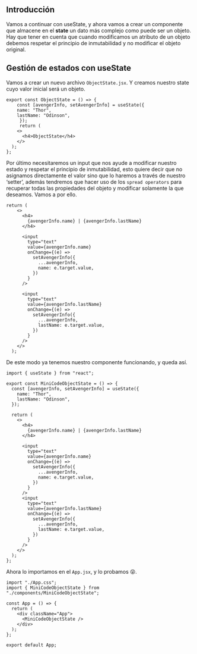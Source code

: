 **Introducción**
---

Vamos a continuar con useState, y ahora vamos a crear un componente que almacene en el **state** un dato más complejo como puede ser un objeto. Hay que tener en cuenta que cuando modificamos un atributo de un objeto debemos respetar el principio de inmutabilidad y no modificar el objeto original. 

**Gestión de estados con useState**
---

Vamos a crear un nuevo archivo `ObjectState.jsx`. Y creamos nuestro state cuyo valor inicial será un objeto.

```tsx
export const ObjectState = () => {
	const [avengerInfo, setAvengerInfo] = useState({
    name: "Thor",
    lastName: "Odinson",
	 });
	 return (
    <>
      <h4>ObjectState</h4>
    </>
  );
};
```

Por último necesitaremos un input que nos ayude a modificar nuestro estado y respetar el principio de inmutabilidad, esto quiere decir que no asignamos directamente el valor sino que lo haremos a través de nuestro ‘setter’, además tendremos que hacer uso de los `spread operators` para recuperar todas las propiedades del objeto y modificar solamente la que deseamos. Vamos a por ello.

```tsx
return (
    <>
      <h4>
        {avengerInfo.name} | {avengerInfo.lastName}
      </h4>

      <input
        type="text"
        value={avengerInfo.name}
        onChange={(e) =>
          setAvengerInfo({
            ...avengerInfo,
            name: e.target.value,
          })
        }
      />

      <input
        type="text"
        value={avengerInfo.lastName}
        onChange={(e) =>
          setAvengerInfo({
            ...avengerInfo,
            lastName: e.target.value,
          })
        }
      />
    </>
  );
```

De este modo ya tenemos nuestro componente funcionando, y queda así.

```tsx
import { useState } from "react";

export const MiniCodeObjectState = () => {
  const [avengerInfo, setAvengerInfo] = useState({
    name: "Thor",
    lastName: "Odinson",
  });

  return (
    <>
      <h4>
        {avengerInfo.name} | {avengerInfo.lastName}
      </h4>

      <input
        type="text"
        value={avengerInfo.name}
        onChange={(e) =>
          setAvengerInfo({
            ...avengerInfo,
            name: e.target.value,
          })
        }
      />
      <input
        type="text"
        value={avengerInfo.lastName}
        onChange={(e) =>
          setAvengerInfo({
            ...avengerInfo,
            lastName: e.target.value,
          })
        }
      />
    </>
  );
};
```

Ahora lo importamos en el `App.jsx`, y lo probamos 😝.

```tsx
import "./App.css";
import { MiniCodeObjectState } from "./components/MiniCodeObjectState";

const App = () => {
  return (
    <div className="App">
      <MiniCodeObjectState />
    </div>
  );
};

export default App;
```
